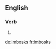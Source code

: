 ==English==

===Verb===
{{head|en|verb form}}

# {{en-third-person singular of|imbosk}}

[[de:imbosks]]
[[fr:imbosks]]